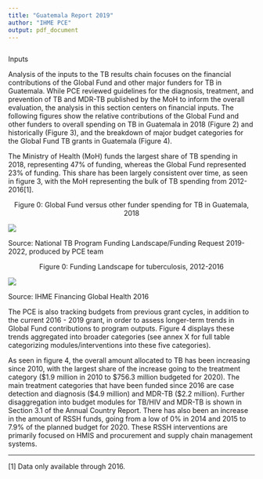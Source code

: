 ```yaml
---
title: "Guatemala Report 2019"
author: "IHME PCE"
output: pdf_document
---
```

```r
```

Inputs





Analysis of the inputs to the TB results chain focuses on the financial contributions of the Global Fund and other major funders for TB in Guatemala. While PCE reviewed guidelines for the diagnosis, treatment, and prevention of TB and MDR-TB published by the MoH to inform the overall evaluation, the analysis in this section centers on financial inputs. The following figures show the relative contributions of the Global Fund and other funders to overall spending on TB in Guatemala in 2018 (Figure 2) and historically (Figure 3), and the breakdown of major budget categories for the Global Fund TB grants in Guatemala (Figure 4). 





The Ministry of Health (MoH) funds the largest share of TB spending in 2018, representing 47% of funding, whereas the Global Fund represented 23% of funding. This share has been largely consistent over time, as seen in figure 3, with the MoH representing the bulk of TB spending from 2012-2016[1]. 





<center>
Figure 0: Global Fund versus other funder spending for TB in Guatemala, 2018
</center>

![](figure2.png)

  



Source: National TB Program Funding Landscape/Funding Request 2019-2022, produced by PCE team

<center>
Figure 0: Funding Landscape for tuberculosis, 2012-2016
</center>

![](figure3.png)

  



Source: IHME Financing Global Health 2016

The PCE is also tracking budgets from previous grant cycles, in addition to the current 2016 - 2019 grant, in order to assess longer-term trends in Global Fund contributions to program outputs. Figure 4 displays these trends aggregated into broader categories (see annex X for full table categorizing modules/interventions into these five categories).





As seen in figure 4, the overall amount allocated to TB has been increasing since 2010, with the largest share of the increase going to the treatment category ($1.9 million in 2010 to $756.3 million budgeted for 2020). The main treatment categories that have been funded since 2016 are case detection and diagnosis ($4.9 million) and MDR-TB ($2.2 million). Further disaggregation into budget modules for TB/HIV and MDR-TB is shown in Section 3.1 of the Annual Country Report. There has also been an increase in the amount of RSSH funds, going from a low of 0% in 2014 and 2015 to 7.9% of the planned budget for 2020. These RSSH interventions are primarily focused on HMIS and procurement and supply chain management systems. 









________________

[1] Data only available through 2016.
